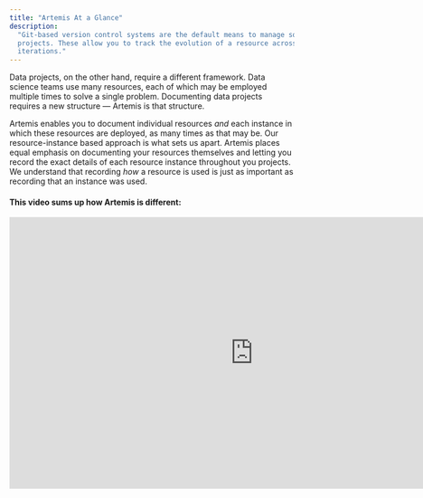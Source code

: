 ```yaml
---
title: "Artemis At a Glance"
description:
  "Git-based version control systems are the default means to manage software
  projects. These allow you to track the evolution of a resource across multiple
  iterations."
---
```


Data projects, on the other hand, require a different framework. Data science
teams use many resources, each of which may be employed multiple times to solve
a single problem. Documenting data projects requires a new structure — Artemis
is that structure.

Artemis enables you to document individual resources _and_ each instance in
which these resources are deployed, as many times as that may be. Our
resource-instance based approach is what sets us apart. Artemis places equal
emphasis on documenting your resources themselves and letting you record the
exact details of each resource instance throughout you projects. We understand
that recording _how_ a resource is used is just as important as recording that
an instance was used.

#### This video sums up how Artemis is different:

<iframe
  width="862"
  height="480"
  src="https://www.youtube.com/embed/7zb1pUjMFxA"
  title="The Artemis Approach in Under One Minute"
  frameborder="0"
  allow="accelerometer; autoplay; clipboard-write; encrypted-media; gyroscope; picture-in-picture; web-share"
  allowfullscreen
></iframe>

